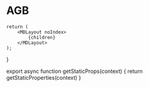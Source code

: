 
# AGB

	return (
		<MDLayout noIndex>
			{children}
		</MDLayout>
	);
}

export async function getStaticProps(context) {
	return getStaticProperties(context)
}
